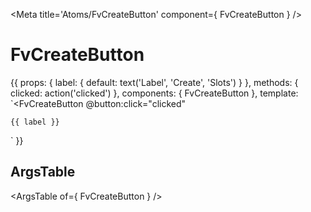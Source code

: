
<Meta title='Atoms/FvCreateButton' component={ FvCreateButton } />

# FvCreateButton

<Story name='Common' height='150px'>{{
  props: {
    label: {
      default: text('Label', 'Create', 'Slots')
    }
  },
  methods: {
    clicked: action('clicked')
  },
  components: { FvCreateButton },
  template: `<FvCreateButton
    @button:click="clicked"
  >
    {{ label }}
  </FvCreateButton>`
}}</Story>

## ArgsTable

<ArgsTable of={ FvCreateButton } />

